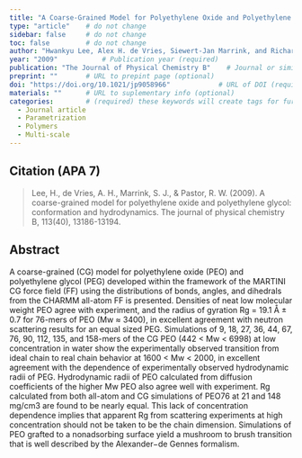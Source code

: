 ```yaml
---
title: "A Coarse-Grained Model for Polyethylene Oxide and Polyethylene Glycol: Conformation and Hydrodynamics"          # Paper title (required)
type: "article"    # do not change
sidebar: false     # do not change
toc: false         # do not change
author: "Hwankyu Lee, Alex H. de Vries, Siewert-Jan Marrink, and Richard W. Pastor"         # Paper authors (required)
year: "2009"           # Publication year (required)
publication: "The Journal of Physical Chemistry B"    # Journal or similar (required)
preprint: ""       # URL to prepint page (optional)  
doi: "https://doi.org/10.1021/jp9058966"            # URL of DOI (required)  
materials: ""      # URL to suplementary info (optional)
categories:        # (required) these keywords will create tags for further filtering. 
  - Journal article
  - Parametrization
  - Polymers
  - Multi-scale
---
```


<!-- 
The info below is just an example. 

Both fields are required and they have to be replaced with the respective info for each paper. 

Please notice the `> ` symbol before the citation, it gives it additional styling.  
-->

## Citation (APA 7)      

> Lee, H., de Vries, A. H., Marrink, S. J., & Pastor, R. W. (2009). A coarse-grained model for polyethylene oxide and polyethylene glycol: conformation and hydrodynamics. The journal of physical chemistry B, 113(40), 13186-13194.

## Abstract

A coarse-grained (CG) model for polyethylene oxide (PEO) and polyethylene glycol (PEG) developed within the framework of the MARTINI CG force field (FF) using the distributions of bonds, angles, and dihedrals from the CHARMM all-atom FF is presented. Densities of neat low molecular weight PEO agree with experiment, and the radius of gyration Rg = 19.1 Å ± 0.7 for 76-mers of PEO (Mw ≈ 3400), in excellent agreement with neutron scattering results for an equal sized PEG. Simulations of 9, 18, 27, 36, 44, 67, 76, 90, 112, 135, and 158-mers of the CG PEO (442 < Mw < 6998) at low concentration in water show the experimentally observed transition from ideal chain to real chain behavior at 1600 < Mw < 2000, in excellent agreement with the dependence of experimentally observed hydrodynamic radii of PEG. Hydrodynamic radii of PEO calculated from diffusion coefficients of the higher Mw PEO also agree well with experiment. Rg calculated from both all-atom and CG simulations of PEO76 at 21 and 148 mg/cm3 are found to be nearly equal. This lack of concentration dependence implies that apparent Rg from scattering experiments at high concentration should not be taken to be the chain dimension. Simulations of PEO grafted to a nonadsorbing surface yield a mushroom to brush transition that is well described by the Alexander−de Gennes formalism.